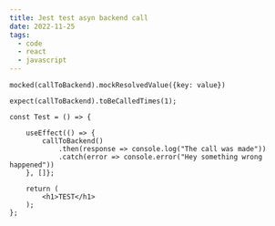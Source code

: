 ```yaml
---
title: Jest test asyn backend call
date: 2022-11-25
tags:
  - code
  - react
  - javascript
---
```

```
mocked(callToBackend).mockResolvedValue({key: value})

expect(callToBackend).toBeCalledTimes(1);

const Test = () => {

	useEffect(() => {
		callToBackend()
			.then(response => console.log("The call was made"))
			.catch(error => console.error("Hey something wrong happened"))
	}, []};

	return (
		<h1>TEST</h1>
	);
};

```